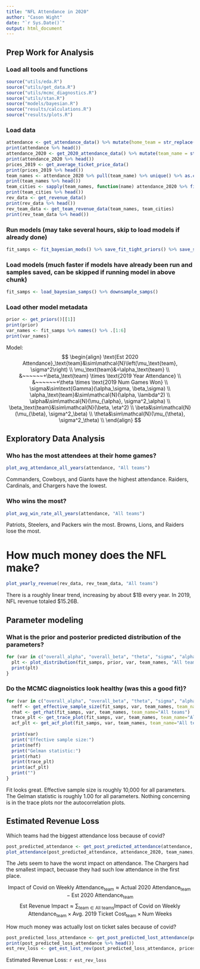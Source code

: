 ```yaml
---
title: "NFL Attendance in 2020"
author: "Cason Wight"
date: "`r Sys.Date()`"
output: html_document
---
```


## Prep Work for Analysis

### Load all tools and functions
```r
source("utils/eda.R")
source("utils/get_data.R")
source("utils/mcmc_diagnostics.R")
source("utils/stan.R")
source("models/bayesian.R")
source("results/calculations.R")
source("results/plots.R")
```

### Load data
```r
attendance <- get_attendance_data() %>% mutate(home_team = str_replace(home_team, "Redskins", "Commanders"))
print(attendance %>% head())
attendance_2020 <- get_2020_attendance_data() %>% mutate(team_name = str_replace(team_name, "Redskins", "Commanders"))
print(attendance_2020 %>% head())
prices_2019 <- get_average_ticket_price_data()
print(prices_2019 %>% head())
team_names <- attendance_2020 %>% pull(team_name) %>% unique() %>% as.character()
print(team_names %>% head())
team_cities <- sapply(team_names, function(name) attendance_2020 %>% filter(team_name == name) %>% pull(city) %>% .[1])
print(team_cities %>% head())
rev_data <- get_revenue_data()
print(rev_data %>% head())
rev_team_data <- get_team_revenue_data(team_names, team_cities)
print(rev_team_data %>% head())
```

### Run models (may take several hours, skip to load models if already done)
```r
fit_samps <- fit_bayesian_mods() %>% save_fit_tight_priors() %>% save_samps_tight_priors() %>% downsample_samps()
```

### Load models (much faster if models have already been run and samples saved, can be skipped if running model in above chunk)
```r
fit_samps <- load_bayesian_samps() %>% downsample_samps()
```

### Load other model metadata
```r
prior <- get_priors()[[1]]
print(prior)
var_names <- fit_samps %>% names() %>% .[1:6]
print(var_names)
```

Model: 
$$
\begin{align}
\text{Est 2020 Attendance}_\text{team}&\sim\mathcal{N}\left(\mu_\text{team}, \sigma^2\right) \\
\mu_\text{team}&=\alpha_\text{team} \\
      &~~~~~~+\beta_\text{team} \times \text{2019 Year Attendance} \\
      &~~~~~~+\theta \times \text{2019 Num Games Won} \\
\sigma&\sim\text{Gamma}(\alpha_\sigma, \beta_\sigma) \\
\alpha_\text{team}&\sim\mathcal{N}(\alpha, \lambda^2) \\
\alpha&\sim\mathcal{N}(\mu_{\alpha}, \sigma^2_\alpha) \\
\beta_\text{team}&\sim\mathcal{N}(\beta, \eta^2) \\
\beta&\sim\mathcal{N}(\mu_{\beta}, \sigma^2_\beta) \\
\theta&\sim\mathcal{N}(\mu_{\theta}, \sigma^2_\theta) \\
\end{align}
$$

## Exploratory Data Analysis

### Who has the most attendees at their home games?
```r
plot_avg_attendance_all_years(attendance, "All teams")
```

Commanders, Cowboys, and Giants have the highest attendance.
Raiders, Cardinals, and Chargers have the lowest.


### Who wins the most?
```r
plot_avg_win_rate_all_years(attendance, "All teams")
```

Patriots, Steelers, and Packers win the most.
Browns, Lions, and Raiders lose the most.

# How much money does the NFL make?
```r
plot_yearly_revenue(rev_data, rev_team_data, "All teams")
```

There is a roughly linear trend, increasing by about $1B every year. 
In 2019, NFL revenue totaled $15.26B.

## Parameter modeling

### What is the prior and posterior predicted distribution of the parameters?
```r
for (var in c("overall_alpha", "overall_beta", "theta", "sigma", "alphas", "betas")){
  plt <- plot_distribution(fit_samps, prior, var, team_names, "All teams")
  print(plt)
}
```

### Do the MCMC diagnoistics look healthy (was this a good fit)?
```r
for (var in c("overall_alpha", "overall_beta", "theta", "sigma", "alphas", "betas")) {
  neff <- get_effective_sample_size(fit_samps, var, team_names, team_name="All teams")
  rhat <- get_rhat(fit_samps, var, team_names, team_name="All teams")
  trace_plt <- get_trace_plot(fit_samps, var, team_names, team_name="All teams")
  acf_plt <- get_acf_plot(fit_samps, var, team_names, team_name="All teams")
  
  print(var)
  print("Effective sample size:")
  print(neff)
  print("Gelman statistic:")
  print(rhat)
  print(trace_plt)
  print(acf_plt)
  print("")
}
```

Fit looks great.
Effective sample size is roughly 10,000 for all parameters.
The Gelman statistic is roughly 1.00 for all parameters.
Nothing concerning is in the trace plots nor the autocorrelation plots.


## Estimated Revenue Loss

Which teams had the biggest attendance loss because of covid?
```r
post_predicted_attendance <- get_post_predicted_attendance(attendance, fit_samps, team_names, "All teams")
plot_attendance(post_predicted_attendance, attendance_2020, team_names, "All teams")
```

The Jets seem to have the worst impact on attendance. 
The Chargers had the smallest impact, becuase they had such low attendance in the first place.

$$\text{Impact of Covid on Weekly Attendance}_\text{team}\approx\text{Actual 2020 Attendance}_\text{team}-\text{Est 2020 Attendance}_\text{team}$$
$$\text{Est Revenue Impact}\approx\sum_{\text{team}\in\text{All teams}}{\text{Impact of Covid on Weekly Attendance}_\text{team} \times \text{Avg. 2019 Ticket Cost}_\text{team} \times \text{Num Weeks}}$$

How much money was actually lost on ticket sales because of covid? 
```r
post_predicted_loss_attendance <- get_post_predicted_lost_attendance(post_predicted_attendance, attendance_2020, team_names, "All teams")
print(post_predicted_loss_attendance %>% head())
est_rev_loss <- get_est_lost_rev(post_predicted_loss_attendance, prices_2019, "All teams")
```

Estimated Revenue Loss: `r est_rev_loss`






